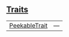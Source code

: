 
## [Traits](./core-iter-adapters-peekable-traits)

| | |
|:---|:---|
| [PeekableTrait](./core-iter-adapters-peekable-PeekableTrait) | — |
